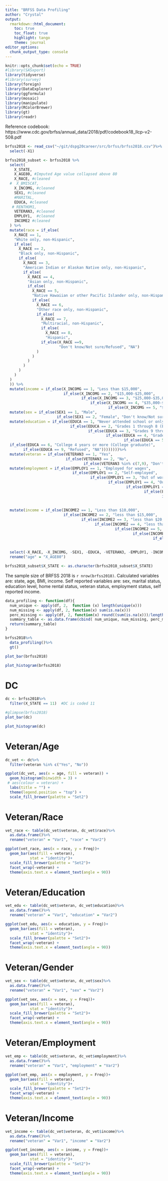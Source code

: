 ```yaml
---
title: "BRFSS Data Profiling"
author: "Crystal"
output: 
  rmarkdown::html_document:
    toc: true
    toc_float: true
    highlight: tango
    theme: journal
editor_options: 
  chunk_output_type: console
---
```


```r
knitr::opts_chunk$set(echo = TRUE)
#library(SASxport)
library(tidyverse)
#library(survey)
library(foreign)
library(DataExplorer)
library(ggformula)
library(mosaic)
library(manipulate)
library(RColorBrewer)
library(gt)
library(readr)
```


Reference codebook: https://www.cdc.gov/brfss/annual_data/2018/pdf/codebook18_llcp-v2-508.pdf
```r
brfss2018 <- read_csv("~/git/dspg20career/src/brfss/brfss2018.csv")%>%
  select(-X1)
```

```r
brfss2018_subset <- brfss2018 %>%
  select(
    X_STATE,
    X_AGE80, #Imputed Age value collapsed above 80
    X_RACE, #cleaned
  #  X_BMI5CAT,
    X_INCOMG, #cleaned
    SEX1, #cleaned
    #MARITAL,
    EDUCA, #cleaned
   # RENTHOM1,
    VETERAN3, #cleaned
    EMPLOY1,  #cleaned
    INCOME2 #cleaned
  ) %>%
  mutate(race = if_else(
    X_RACE == 1,
    "White only, non-Hispanic",
    if_else(
      X_RACE == 2,
      "Black only, non-Hispanic",
      if_else(
        X_RACE == 3,
        "American Indian or Alaskan Native only, non-Hispanic",
        if_else(
          X_RACE == 4,
          "Asian only, non-Hispanic",
          if_else(
            X_RACE == 5,
            "Native Hawaiian or other Pacific Islander only, non-Hispanic",
            if_else(
              X_RACE == 6,
              "Other race only, non-Hispanic",
              if_else(
                X_RACE == 7,
                "Multiracial, non-Hispanic",
                if_else(
                  X_RACE == 8,
                  "Hispanic",
                if_else(X_RACE ==9, 
                        "Don't know/Not sure/Refused", "NA")
              )
            )
          )
        )
      )
    )
  )
  )) %>%
  mutate(income = if_else(X_INCOMG == 1, "Less than $15,000",
                          if_else(X_INCOMG == 2, "$15,000-$25,000",
                                  if_else(X_INCOMG == 3, "$25,000-$35,000",
                                      if_else(X_INCOMG == 4, "$35,000-$50,000",
                                              if_else(X_INCOMG == 5, "$50,000 or more", "Don't know/Not sure/Missing"))))))%>%
  mutate(sex = if_else(SEX1 == 1, "Male", 
                       if_else(SEX1 == 2, "Female", "Don't know/Not sure/Refused")))%>%
  mutate(education = if_else(EDUCA == 1, "Never attended school or only kindergarten",
                             if_else(EDUCA == 2, "Grades 1 through 8 (Elementary)",
                                     if_else(EDUCA == 3, "Grades 9 through 11 (Some high school) ", 
                                             if_else(EDUCA == 4, "Grade 12 or GED (High school graduate) ",
                                                     if_else(EDUCA == 5,  "College 1 year to 3 years (Some college or technical school)",
  if_else(EDUCA == 6, "College 4 years or more (College graduate)", 
        if_else(EDUCA == 9, "Refused", "NA"))))))))%>%
  mutate(veteran = if_else(VETERAN3 == 1, "Yes", 
                           if_else(VETERAN3 == 2, "No",
                                   if_else(VETERAN3 %in% c(7,9), "Don't know/Not sure/Refused", "NA"))))%>%
  mutate(employment = if_else(EMPLOY1 == 1, "Employed for wages",
                              if_else(EMPLOY1 == 2, "Self-employed",
                                      if_else(EMPLOY1 == 3, "Out of work for 1 year or more", 
                                              if_else(EMPLOY1 == 4, "Out of work for less than 1 year", 
                                                      if_else(EMPLOY1 == 5, "A homemaker",
                                                              if_else(EMPLOY1 == 6, "A student",
                                                                      if_else(EMPLOY1 == 7, "Retired", 
                                                                              if_else(EMPLOY1 == 8, "Unable to work", 
                                                                                      if_else(EMPLOY1 == 9, "Refused", "NA"))))))))))%>%
  mutate(income = if_else(INCOME2 == 1, "Less than $10,000",
                          if_else(INCOME2 == 2, "less than $15,000",
                                  if_else(INCOME2 == 3, "less than $20,000",
                                        if_else(INCOME2 == 4, "less than $25,000",  
                                                 if_else(INCOME2 == 5, "less than $35,000", 
                                                         if_else(INCOME2 == 6, "less than $50,000",
                                                                  if_else(INCOME2 == 7, "less than $75,000",
                                                                           if_else(INCOME2 == 8, "$75,000 or more", 
                                                                                    if_else(INCOME2 %in% c(77, 99), "Don't know/Not sure/Refused", "NA"))))))))))%>%
  select(-X_RACE, -X_INCOMG, -SEX1, -EDUCA, -VETERAN3, -EMPLOY1, -INCOME2)%>%
  rename("age" = "X_AGE80")

brfss2018_subset$X_STATE <- as.character(brfss2018_subset$X_STATE)
```

The sample size of BRFSS 2018 is `r nrow(brfss2018)`. Calculated variables are: state, age, BMI, income. Self reported variables are: sex, marital status, education level, home rental status, veteran status, employment status, self reported income.   

```r
data_profiling <- function(df){
  num_unique <- apply(df, 2,  function (x) length(unique(x)))
  num_missing <- apply(df, 2, function(x) sum(is.na(x)))
  perc_missing <- apply(df, 2, function(x) round((sum(is.na(x)))/length(x)* 100, digits = 2))  
  summary_table <- as.data.frame(cbind( num_unique, num_missing, perc_missing))
  return(summary_table)
}

brfss2018%>%
  data_profiling()%>%
  gt()

plot_bar(brfss2018)

```

```r
plot_histogram(brfss2018)
```

# DC
```r
dc <- brfss2018%>%
  filter(X_STATE == 11)  #DC is coded 11

#glimpse(brfss2018)
plot_bar(dc)
```

```r
plot_histogram(dc)
```

# Veteran/Age
```r
dc_vet <- dc%>%
  filter(veteran %in% c("Yes", "No"))

ggplot(dc_vet, aes(x = age, fill = veteran)) + 
  geom_histogram(binwidth = 3) + 
 # aes(colour = veteran) + 
  labs(title = "") + 
  theme(legend.position = "top") + 
  scale_fill_brewer(palette = "Set2")

```

# Veteran/Race
```r
vet_race <- table(dc_vet$veteran, dc_vet$race)%>%
  as.data.frame()%>%
  rename("veteran" = "Var1", "race" = "Var2")

ggplot(vet_race, aes(x = race, y = Freq))+
  geom_bar(aes(fill = veteran), 
           stat = "identity")+ 
  scale_fill_brewer(palette = "Set2")+
  facet_wrap(~veteran) +
  theme(axis.text.x = element_text(angle = 90))


```

# Veteran/Education
```r
vet_edu <- table(dc_vet$veteran, dc_vet$education)%>%
  as.data.frame()%>%
  rename("veteran" = "Var1", "education" = "Var2")

ggplot(vet_edu, aes(x = education, y = Freq))+
  geom_bar(aes(fill = veteran), 
           stat = "identity")+ 
  scale_fill_brewer(palette = "Set2")+
  facet_wrap(~veteran) +
  theme(axis.text.x = element_text(angle = 90))
```


# Veteran/Gender
```r
vet_sex <- table(dc_vet$veteran, dc_vet$sex)%>%
  as.data.frame()%>%
  rename("veteran" = "Var1", "sex" = "Var2")

ggplot(vet_sex, aes(x = sex, y = Freq))+
  geom_bar(aes(fill = veteran), 
           stat = "identity")+ 
  scale_fill_brewer(palette = "Set2")+
  facet_wrap(~veteran) +
  theme(axis.text.x = element_text(angle = 90))
```

# Veteran/Employment
```r
vet_emp <- table(dc_vet$veteran, dc_vet$employment)%>%
  as.data.frame()%>%
  rename("veteran" = "Var1", "employment" = "Var2")

ggplot(vet_emp, aes(x = employment, y = Freq))+
  geom_bar(aes(fill = veteran), 
           stat = "identity")+ 
  scale_fill_brewer(palette = "Set2")+
  facet_wrap(~veteran) +
  theme(axis.text.x = element_text(angle = 90))
```

# Veteran/Income
```r
vet_income <- table(dc_vet$veteran, dc_vet$income)%>%
  as.data.frame()%>%
  rename("veteran" = "Var1", "income" = "Var2")

ggplot(vet_income, aes(x = income, y = Freq))+
  geom_bar(aes(fill = veteran), 
           stat = "identity")+ 
  scale_fill_brewer(palette = "Set2")+
  facet_wrap(~veteran) +
  theme(axis.text.x = element_text(angle = 90))
```
